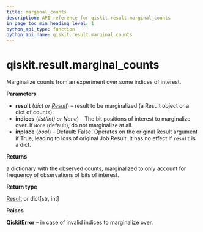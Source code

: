```yaml
---
title: marginal_counts
description: API reference for qiskit.result.marginal_counts
in_page_toc_min_heading_level: 1
python_api_type: function
python_api_name: qiskit.result.marginal_counts
---
```


<span id="qiskit-result-marginal-counts" />

# qiskit.result.marginal\_counts

<Function id="qiskit.result.marginal_counts" isDedicatedPage={true} github="https://github.com/qiskit/qiskit/tree/stable/0.16/qiskit/result/utils.py" signature="marginal_counts(result, indices=None, inplace=False)">
  Marginalize counts from an experiment over some indices of interest.

  **Parameters**

  *   **result** (*dict or* [*Result*](qiskit.result.Result "qiskit.result.Result")) – result to be marginalized (a Result object or a dict of counts).
  *   **indices** (*list(int) or None*) – The bit positions of interest to marginalize over. If `None` (default), do not marginalize at all.
  *   **inplace** (*bool*) – Default: False. Operates on the original Result argument if True, leading to loss of original Job Result. It has no effect if `result` is a dict.

  **Returns**

  a dictionary with the observed counts, marginalized to only account for frequency of observations of bits of interest.

  **Return type**

  [Result](qiskit.result.Result "qiskit.result.Result") or dict\[str, int]

  **Raises**

  **QiskitError** – in case of invalid indices to marginalize over.
</Function>

